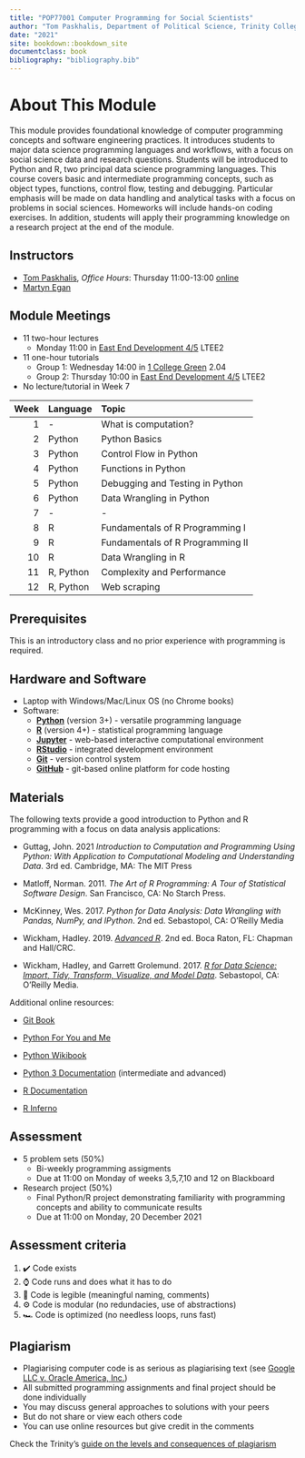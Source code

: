 ```yaml
---
title: "POP77001 Computer Programming for Social Scientists"
author: "Tom Paskhalis, Department of Political Science, Trinity College Dublin"
date: "2021"
site: bookdown::bookdown_site
documentclass: book
bibliography: "bibliography.bib"
---
```


# About This Module {-}

This module provides foundational knowledge of computer programming concepts and software engineering practices. It introduces students to major data science programming languages and workflows, with a focus on social science data and research questions. Students will be introduced to Python and R, two principal data science programming languages. This course covers basic and intermediate programming concepts, such as object types, functions, control flow, testing and debugging. Particular emphasis will be made on data handling and analytical tasks with a focus on problems in social sciences. Homeworks will include hands-on coding exercises. In addition, students will apply their programming knowledge on a research project at the end of the module.

## Instructors {-}

- [Tom Paskhalis](mailto:tom.paskhalis@tcd.ie), *Office Hours*: Thursday 11:00-13:00  [online](https://outlook.office365.com/owa/calendar/TomPaskhalis@TCDUD.onmicrosoft.com/bookings/)
- [Martyn Egan](mailto:eganm9@tcd.ie)

## Module Meetings {-}

- 11 two-hour lectures
    - Monday 11:00 in [East End Development 4/5](https://www.tcd.ie/Maps/map.php?b=233) LTEE2
- 11 one-hour tutorials
    - Group 1: Wednesday 14:00 in [1 College Green](https://www.tcd.ie/Maps/map.php?b=234) 2.04
    - Group 2: Thursday 10:00 in [East End Development 4/5](https://www.tcd.ie/Maps/map.php?b=233) LTEE2
- No lecture/tutorial in Week 7

|   Week | Language   | Topic                            |
|-------:|:-----------|:---------------------------------|
|      1 | -          | What is computation?             |
|      2 | Python     | Python Basics                    |
|      3 | Python     | Control Flow in Python           |
|      4 | Python     | Functions in Python              |
|      5 | Python     | Debugging and Testing in Python  |
|      6 | Python     | Data Wrangling in Python         |
|      7 | -          | -                                |
|      8 | R          | Fundamentals of R Programming I  |
|      9 | R          | Fundamentals of R Programming II |
|     10 | R          | Data Wrangling in R              |
|     11 | R, Python  | Complexity and Performance       |
|     12 | R, Python  | Web scraping                     |

## Prerequisites {-}

This is an introductory class and no prior experience with programming is required.

## Hardware and Software {-}

- Laptop with Windows/Mac/Linux OS (no Chrome books)
- Software:
    - [**Python**](https://www.python.org/) (version 3+) - versatile programming language
    - [**R**](https://cran.r-project.org/) (version 4+) - statistical programming language
    - [**Jupyter**](https://jupyter.org/) - web-based interactive computational environment
    - [**RStudio**](https://www.rstudio.com/) - integrated development environment
    - [**Git**](https://git-scm.com/) - version control system
    - [**GitHub**](https://github.com/) - git-based online platform for code hosting

## Materials {-}

The following texts provide a good introduction to Python and R programming with a focus on data analysis applications:

- Guttag, John. 2021 *Introduction to Computation and Programming Using Python: With Application to Computational Modeling and Understanding Data*. 3rd ed. Cambridge, MA: The MIT Press

- Matloff, Norman. 2011. *The Art of R Programming: A Tour of Statistical Software Design*. San Francisco, CA: No Starch Press.

- McKinney, Wes. 2017. *Python for Data Analysis: Data Wrangling with Pandas, NumPy, and IPython*. 2nd ed. Sebastopol, CA: O'Reilly Media

- Wickham, Hadley. 2019. [*Advanced R*](http://adv-r.had.co.nz/). 2nd ed. Boca Raton, FL: Chapman and Hall/CRC.

- Wickham, Hadley, and Garrett Grolemund. 2017. [*R for Data Science: Import, Tidy, Transform, Visualize, and Model Data*](http://r4ds.had.co.nz/). Sebastopol, CA: O'Reilly Media.

Additional online resources:

- [Git Book](https://git-scm.com/book/en/v2)

- [Python For You and Me](https://pymbook.readthedocs.io/en/latest/)

- [Python Wikibook](https://en.wikibooks.org/wiki/Python_Programming)

- [Python 3 Documentation](https://docs.python.org/3/) (intermediate and advanced)

- [R Documentation](https://rdrr.io/)

- [R Inferno](https://www.burns-stat.com/pages/Tutor/R_inferno.pdf)

## Assessment

- 5 problem sets (50%)
    - Bi-weekly programming assigments
    - Due at 11:00 on Monday of weeks 3,5,7,10 and 12 on Blackboard

- Research project (50%)
    - Final Python/R project demonstrating familiarity with programming concepts and ability to communicate results
    - Due at 11:00 on Monday, 20 December 2021
    
## Assessment criteria {-}

1. ✔️ Code exists
2. ⌚ Code runs and does what it has to do
3. 📜 Code is legible (meaningful naming, comments)
4. ⚙️ Code is modular (no redundacies, use of abstractions)
5. 🏎️ Code is optimized (no needless loops, runs fast)

## Plagiarism {-}

- Plagiarising computer code is as serious as plagiarising text (see [Google LLC v. Oracle America, Inc.](https://en.wikipedia.org/wiki/Google_LLC_v._Oracle_America%2C_Inc.))
- All submitted programming assignments and final project should be done individually
- You may discuss general approaches to solutions with your peers
- But do not share or view each others code
- You can use online resources but give credit in the comments

Check the Trinity's [guide on the levels and consequences of plagiarism](https://libguides.tcd.ie/plagiarism/levels-and-consequences)
